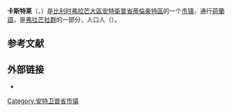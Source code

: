 {{noteTA|G1=比利时地名}}
{{Infobox Belgium municipality
|name=卡斯特莱
|native_name= Kasterlee
|picture= Kasterlee - gemeentehuis - Antwerpen - België.jpg
|picture-legend= 市政厅
|map=Kasterlee Antwerp Belgium Map.svg
|map-legend=卡斯特莱在[[安特衛普省|安特衛普省]]的位置
|arms=Kasterlee wapen2.svg
|flag=Flag of Kasterlee.svg
|region={{BE-REG-FLE}}
|community={{BE-NL}}
|province={{BE-PROV-AN}}
|arrondissement=[[蒂倫豪特區|蒂倫豪特區]]
|nis=13017
|pyramid-date=
|0-19=
|20-64=
|65=
|foreigners= 
|foreigners-date= 
|mayor=Ward Kennes (CD&V)
|majority=[[基督教民主和弗拉芒|CD&V]]
|postal-codes=2460
|telephone-area=014
|web=[http://www.kasterlee.be www.kasterlee.be]
|coordinates = {{coord|51|15|N|04|57|E|region:BE|display=inline,title}}
}}
'''卡斯特莱'''（{{lang-nl|Kasterlee}}，{{IPA-nl|ˈkɑstərleː}}）是[[比利时|比利时]][[弗拉芒大區|弗拉芒大區]][[安特衛普省|安特衛普省]][[蒂倫豪特區|蒂倫豪特區]]的一个[[市镇_(比利时)|市镇]]，通行[[荷蘭語|荷蘭語]]，是[[弗拉芒社群|弗拉芒社群]]的一部分，人口{{wikidata|property|normal+|P1082}}人（{{wikidata|qualifier|P1082|P585}}）。

== 参考文献 ==
{{Reflist}}

==外部链接==
* {{Commons category-inline|Kasterlee}}

{{安特卫普省市镇}}
{{Authority control}}
{{DEFAULTSORT:Kasterlee}}
[[Category:安特卫普省市镇|Category:安特卫普省市镇]]
{{Antwerp-geo-stub}}